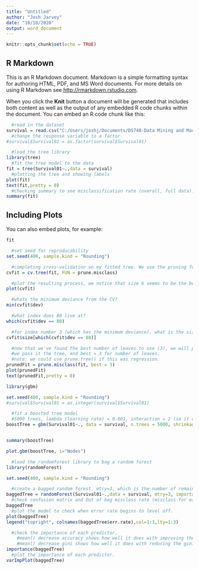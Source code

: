 ```yaml
---
title: "Untitled"
author: "Josh Jarvey"
date: "10/10/2020"
output: word_document
---
```


```r
knitr::opts_chunk$set(echo = TRUE)
```

## R Markdown

This is an R Markdown document. Markdown is a simple formatting syntax for authoring HTML, PDF, and MS Word documents. For more details on using R Markdown see <http://rmarkdown.rstudio.com>.

When you click the **Knit** button a document will be generated that includes both content as well as the output of any embedded R code chunks within the document. You can embed an R code chunk like this:

```r
  #read in the dataset
survival = read.csv("C:/Users/joshj/Documents/DS740-Data Mining and Machine Learning/Webwork/Week 7/CancerSurvival01.csv")
  #change the response variable to a factor
#survival$Survival01 = as.factor(survival$Survival01)

  #load the tree library
library(tree)
  #fit the tree model to the data
fit = tree(Survival01~.,data = survival)
  #plotting the tree and showing labels
plot(fit)
text(fit,pretty = 0)
  #checking summary to see misclassification rate (overall, full data).
summary(fit)
```

## Including Plots

You can also embed plots, for example:

```r
fit
```

```r
  #set seed for reproducability
set.seed(400, sample.kind = "Rounding")

  #completing cross-validation on my fitted tree. We use the pruning function (FUN = prune.misclass) since this is a classification problem.
cvfit = cv.tree(fit, FUN = prune.misclass)

  #plot the resulting process, we notice that size 6 seems to be the best tree. 
plot(cvfit)

  #whats the minimum deviance from the CV?
min(cvfit$dev)

  #what index does 80 live at?
which(cvfit$dev == 80)

  #for index number 3 (which has the minimum deviance), what is the size of this tree? We can see this is 3 leaves.
cvfit$size[which(cvfit$dev == 80)]

  #now that we've found the best number of leaves to use (3), we will prune the tree using the prune.misclass() function
  #we pass it the tree, and best = 3 for number of leaves.
  #note: we could use prune.tree() if this was regression.
prunedFit = prune.misclass(fit, best = 3)
plot(prunedFit)
text(prunedFit,pretty = 0)
```


```r
library(gbm)

set.seed(400, sample.kind = "Rounding")
#survival$Survival01 = as.integer(survival$Survival01)

  #fit a boosted tree model
  #5000 trees, lambda (learning rate) = 0.001, interaction = 2 (so it can split at least twice), and distribution is "bernoulli" since it is a classification problem. Would be "gaussian" if regression problem. 
boostTree = gbm(Survival01~., data = survival, n.trees = 5000, shrinkage = 0.001, distribution = "bernoulli",interaction.depth = 2)


summary(boostTree)

plot.gbm(boostTree, i="Nodes")
```

```r
  #load the randomforest library to bag a random forest
library(randomForest)

set.seed(400, sample.kind = "Rounding")

  #create a bagged random forest. mtry=3, which is the number of remaining predictor variables. importance = true so we can check the most important variable[s] later.
baggedTree = randomForest(Survival01~.,data = survival, mtry=3, importance=TRUE)
  #check confusion matrix and Out of bag misclass rate (misclass for each tree on those samples not used)
baggedTree
  #plot the model to check when error rate begins to level off.
plot(baggedTree)
legend("topright", colnames(baggedTree$err.rate),col=1:3,lty=1:3)

  #check the importance of each predictor. 
    #mean() decrease accuracy shows how well it does with improving the accuracy
    #mean() decrease gini shows how well it does with reducing the gini index, which helps with node purity.
importance(baggedTree)
  #plot the importance of each predictor.
varImpPlot(baggedTree)

```





